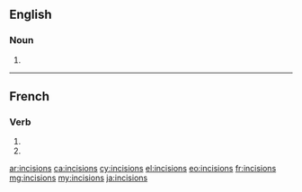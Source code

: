 ==English==

===Noun===
{{head|en|plural}}

# {{plural of|incision|lang=en}}

----

==French==

===Verb===
{{fr-verb-form}}

# {{inflection of|inciser||1|p|impf|indc|lang=fr}}
# {{inflection of|inciser||1|p|pres|subj|lang=fr}}

[[ar:incisions]]
[[ca:incisions]]
[[cy:incisions]]
[[el:incisions]]
[[eo:incisions]]
[[fr:incisions]]
[[mg:incisions]]
[[my:incisions]]
[[ja:incisions]]